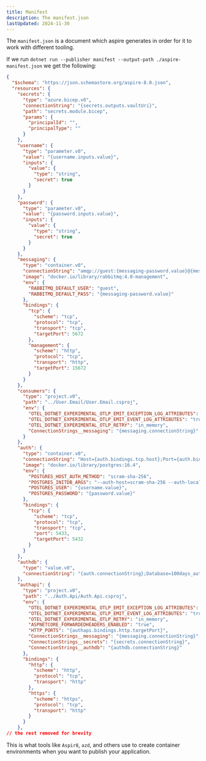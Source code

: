 ```yaml
---
title: Manifest
description: The manifest.json
lastUpdated: 2024-11-30
---
```


The `manifest.json` is a document which aspire generates
in order for it to work with different tooling.

If we run `dotnet run --publisher manifest --output-path ./aspire-manifest.json`
we get the following:

```json
{
  "$schema": "https://json.schemastore.org/aspire-8.0.json",
  "resources": {
    "secrets": {
      "type": "azure.bicep.v0",
      "connectionString": "{secrets.outputs.vaultUri}",
      "path": "secrets.module.bicep",
      "params": {
        "principalId": "",
        "principalType": ""
      }
    },
    "username": {
      "type": "parameter.v0",
      "value": "{username.inputs.value}",
      "inputs": {
        "value": {
          "type": "string",
          "secret": true
        }
      }
    },
    "password": {
      "type": "parameter.v0",
      "value": "{password.inputs.value}",
      "inputs": {
        "value": {
          "type": "string",
          "secret": true
        }
      }
    },
    "messaging": {
      "type": "container.v0",
      "connectionString": "amqp://guest:{messaging-password.value}@{messaging.bindings.tcp.host}:{messaging.bindings.tcp.port}",
      "image": "docker.io/library/rabbitmq:4.0-management",
      "env": {
        "RABBITMQ_DEFAULT_USER": "guest",
        "RABBITMQ_DEFAULT_PASS": "{messaging-password.value}"
      },
      "bindings": {
        "tcp": {
          "scheme": "tcp",
          "protocol": "tcp",
          "transport": "tcp",
          "targetPort": 5672
        },
        "management": {
          "scheme": "http",
          "protocol": "tcp",
          "transport": "http",
          "targetPort": 15672
        }
      }
    },
    "consumers": {
      "type": "project.v0",
      "path": "../User.Email/User.Email.csproj",
      "env": {
        "OTEL_DOTNET_EXPERIMENTAL_OTLP_EMIT_EXCEPTION_LOG_ATTRIBUTES": "true",
        "OTEL_DOTNET_EXPERIMENTAL_OTLP_EMIT_EVENT_LOG_ATTRIBUTES": "true",
        "OTEL_DOTNET_EXPERIMENTAL_OTLP_RETRY": "in_memory",
        "ConnectionStrings__messaging": "{messaging.connectionString}"
      }
    },
    "auth": {
      "type": "container.v0",
      "connectionString": "Host={auth.bindings.tcp.host};Port={auth.bindings.tcp.port};Username={username.value};Password={password.value}",
      "image": "docker.io/library/postgres:16.4",
      "env": {
        "POSTGRES_HOST_AUTH_METHOD": "scram-sha-256",
        "POSTGRES_INITDB_ARGS": "--auth-host=scram-sha-256 --auth-local=scram-sha-256",
        "POSTGRES_USER": "{username.value}",
        "POSTGRES_PASSWORD": "{password.value}"
      },
      "bindings": {
        "tcp": {
          "scheme": "tcp",
          "protocol": "tcp",
          "transport": "tcp",
          "port": 5433,
          "targetPort": 5432
        }
      }
    },
    "authdb": {
      "type": "value.v0",
      "connectionString": "{auth.connectionString};Database=100days_auth"
    },
    "authapi": {
      "type": "project.v0",
      "path": "../Auth.Api/Auth.Api.csproj",
      "env": {
        "OTEL_DOTNET_EXPERIMENTAL_OTLP_EMIT_EXCEPTION_LOG_ATTRIBUTES": "true",
        "OTEL_DOTNET_EXPERIMENTAL_OTLP_EMIT_EVENT_LOG_ATTRIBUTES": "true",
        "OTEL_DOTNET_EXPERIMENTAL_OTLP_RETRY": "in_memory",
        "ASPNETCORE_FORWARDEDHEADERS_ENABLED": "true",
        "HTTP_PORTS": "{authapi.bindings.http.targetPort}",
        "ConnectionStrings__messaging": "{messaging.connectionString}",
        "ConnectionStrings__secrets": "{secrets.connectionString}",
        "ConnectionStrings__authdb": "{authdb.connectionString}"
      },
      "bindings": {
        "http": {
          "scheme": "http",
          "protocol": "tcp",
          "transport": "http"
        },
        "https": {
          "scheme": "https",
          "protocol": "tcp",
          "transport": "http"
        }
      }
    },
// the rest removed for brevity
```

This is what tools like `Aspir8`, `azd`, and others
use to create container environments when you
want to publish your application.
